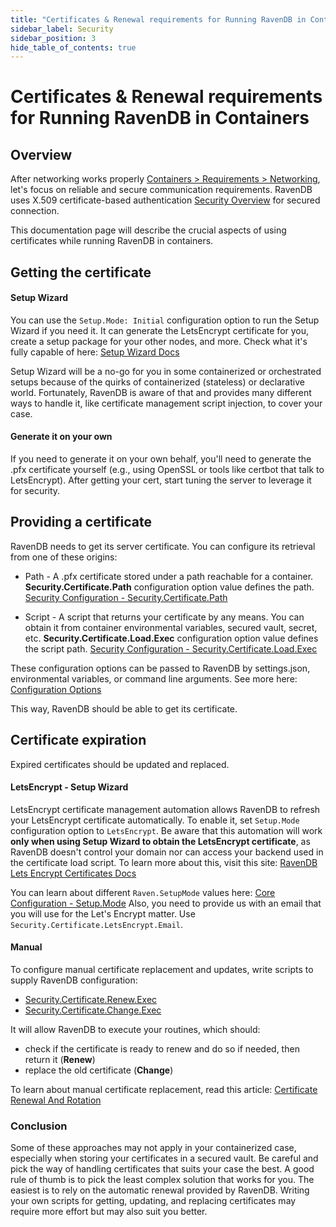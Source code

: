 ```yaml
---
title: "Certificates & Renewal requirements for Running RavenDB in Containers"
sidebar_label: Security
sidebar_position: 3
hide_table_of_contents: true
---
```



# Certificates & Renewal requirements for Running RavenDB in Containers


## **Overview**

After networking works properly [Containers &gt; Requirements &gt; Networking](./networking), let's focus on reliable and secure communication requirements.
RavenDB uses X.509 certificate-based authentication [Security Overview](../../../server/security/overview.mdx) for secured connection.


This documentation page will describe the crucial aspects of using certificates while running RavenDB in containers.

## Getting the certificate
#### Setup Wizard
You can use the `Setup.Mode: Initial` configuration option to run the Setup Wizard if you need it. It can generate the LetsEncrypt certificate for you, create a setup package for your other nodes, and more.
Check what it's fully capable of here: [Setup Wizard Docs](../../installation/setup-wizard.mdx)

Setup Wizard will be a no-go for you in some containerized or orchestrated setups because of the quirks of containerized (stateless) or declarative world.
Fortunately, RavenDB is aware of that and provides many different ways to handle it, like certificate management script injection, to cover your case.


#### Generate it on your own
If you need to generate it on your own behalf, you'll need to generate the .pfx certificate yourself (e.g., using OpenSSL or tools like certbot that talk to LetsEncrypt).
After getting your cert, start tuning the server to leverage it for security.

## Providing a certificate
RavenDB needs to get its server certificate. You can configure its retrieval from one of these origins:

- Path - A .pfx certificate stored under a path reachable for a container.
  **Security.Certificate.Path** configuration option value defines the path. [Security Configuration - Security.Certificate.Path](../../../server/configuration/security-configuration.mdx#security.certificate.path)

- Script - A script that returns your certificate by any means.
  You can obtain it from container environmental variables, secured vault, secret, etc.
  **Security.Certificate.Load.Exec** configuration option value defines the script path. [Security Configuration - Security.Certificate.Load.Exec](../../../server/configuration/security-configuration.mdx#security.certificate.load.exec)

These configuration options can be passed to RavenDB by settings.json, environmental variables, or command line arguments.
See more here: [Configuration Options](../../../server/configuration/configuration-options.mdx)

This way, RavenDB should be able to get its certificate.

## Certificate expiration
Expired certificates should be updated and replaced.

#### LetsEncrypt - Setup Wizard
LetsEncrypt certificate management automation allows RavenDB to refresh your LetsEncrypt certificate automatically.
To enable it, set `Setup.Mode` configuration option to `LetsEncrypt`.
Be aware that this automation will work **only when using Setup Wizard to obtain the LetsEncrypt certificate**, as RavenDB doesn't control your domain nor can access your backend used in the certificate load script.
To learn more about this, visit this site: [RavenDB Lets Encrypt Certificates Docs](../../../server/security/authentication/lets-encrypt-certificates.mdx)

You can learn about different `Raven.SetupMode` values here: [Core Configuration - Setup.Mode](../../../server/configuration/core-configuration.mdx#setup.mode)
Also, you need to provide us with an email that you will use for the Let's Encrypt matter. Use `Security.Certificate.LetsEncrypt.Email`.

#### Manual
To configure manual certificate replacement and updates, write scripts to supply RavenDB configuration:

- [Security.Certificate.Renew.Exec](../../../server/configuration/security-configuration.mdx#security.certificate.renew.exec) 
- [Security.Certificate.Change.Exec](../../../server/configuration/security-configuration.mdx#security.certificate.change.exec) 

It will allow RavenDB to execute your routines, which should:

- check if the certificate is ready to renew and do so if needed, then return it (**Renew**) 
- replace the old certificate (**Change**) 

To learn about manual certificate replacement, read this article: [Certificate Renewal And Rotation](../../../server/security/authentication/certificate-renewal-and-rotation.mdx)


### Conclusion
Some of these approaches may not apply in your containerized case, especially when storing your certificates in a secured vault.
Be careful and pick the way of handling certificates that suits your case the best.
A good rule of thumb is to pick the least complex solution that works for you.
The easiest is to rely on the automatic renewal provided by RavenDB.
Writing your own scripts for getting, updating, and replacing certificates may require more effort but may also suit you better.

